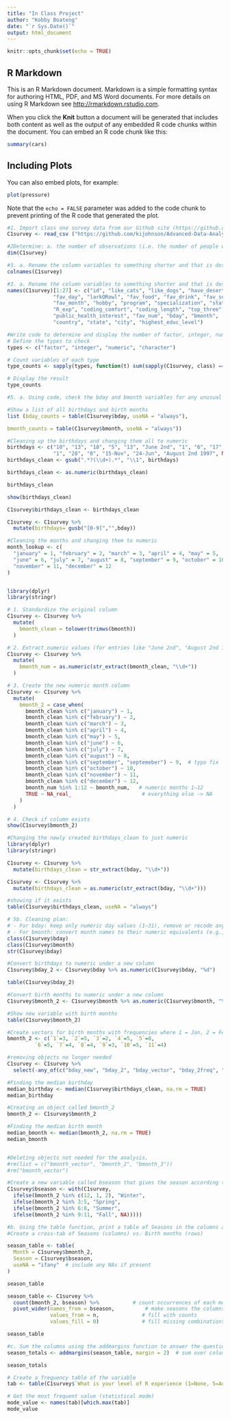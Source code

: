```yaml
---
title: "In Class Project"
author: "Kobby Boateng"
date: "`r Sys.Date()`"
output: html_document
---
```


```r
knitr::opts_chunk$set(echo = TRUE)
```

## R Markdown

This is an R Markdown document. Markdown is a simple formatting syntax for authoring HTML, PDF, and MS Word documents. For more details on using R Markdown see <http://rmarkdown.rstudio.com>.

When you click the **Knit** button a document will be generated that includes both content as well as the output of any embedded R code chunks within the document. You can embed an R code chunk like this:

```r
summary(cars)
```

## Including Plots

You can also embed plots, for example:

```r
plot(pressure)
```

Note that the `echo = FALSE` parameter was added to the code chunk to prevent printing of the R code that generated the plot.


```r
#1. Import class one survey data from our Github site (https://github.com/kijohnson/Advanced-Data-Analysis) (The dataset is called ‘Class 1 Survey Fall 2025 2.csv’), calling the R dataframe that you create C1survey
C1survey <- read_csv ("https://github.com/kijohnson/Advanced-Data-Analysis/raw/refs/heads/main/Class%201%20Survey%20Fall%202025%202.csv")
```   

```r
#2Determine: a. the number of observations (i.e. the number of people who filled out the survey) and b. the number of variables in the dataframe
dim(C1survey)
```
```r
#3. a. Rename the column variables to something shorter and that is descriptive of what the variable is about (for example like_dogs for the ‘Do you like dogs?’ question variable) and b. Display that they are renamed. Hints: You can use either the rename_with function or the names function.
colnames(C1survey)

```
```r
#3. a. Rename the column variables to something shorter and that is descriptive of what the variable is about (for example like_dogs for the ‘Do you like dogs?’ question variable) and b. Display that they are renamed. Hints: You can use either the rename_with function or the names function.
names(C1survey)[1:27] <- c("id", "like_cats", "like_dogs", "have_desert", "slogan", 
               "fav_day", "larkORowl", "fav_food", "fav_drink", "fav_season", 
               "fav_month", "hobby", "program", "specialization", "stat_software", 
               "R_exp", "coding_comfort", "coding_length", "top_three", 
               "public_health_interest", "fav_num", "bday", "bmonth", 
               "country", "state", "city", "highest_educ_level")
```

```r
#Write code to determine and display the number of factor, integer, numerical, and character variables there are in the C1survey dataset
# Define the types to check
types <- c("factor", "integer", "numeric", "character")

# Count variables of each type
type_counts <- sapply(types, function(t) sum(sapply(C1survey, class) == t))

# Display the result
type_counts
```

```r
#5. a. Using code, check the bday and bmonth variables for any unusual or missing values (hint: use table function). If you find any, b. describe what you will do with the unusual values in a comment before or immediately following the code that does it, and c. after you have cleaned up any unusual values, find the median bday and month. *Note: please make sure that your bday and month variables are numeric before doing statistics

#Show a list of all birthdays and birth months 
list (bday_counts = table(C1survey$bday, useNA = "always"), 

bmonth_counts = table(C1survey$bmonth, useNA = "always"))

#Cleaning up the birthdays and changing them all to numeric
birthdays <- c("10", "13", "18", "5", "13", "June 2nd", "1", "6", "17", "20", "30", 
               "1", "28", "8", "15-Nov", "24-Jun", "August 2nd 1997", NA)
birthdays_clean <- gsub(".*?(\\d+).*", "\\1", birthdays)

birthdays_clean <- as.numeric(birthdays_clean)

birthdays_clean

show(birthdays_clean)

C1survey$birthdays_clean <- birthdays_clean

C1survey <- C1survey %>%
  mutate(birthdays= gusb("[0-9]","",bday))

#Cleaning the months and changing them to numeric
month_lookup <- c(
  "january" = 1, "february" = 2, "march" = 3, "april" = 4, "may" = 5,
  "june" = 6, "july" = 7, "august" = 8, "september" = 9, "october" = 10,
  "november" = 11, "december" = 12
)


library(dplyr)
library(stringr)

# 1. Standardize the original column
C1survey <- C1survey %>%
  mutate(
    bmonth_clean = tolower(trimws(bmonth))
  )

# 2. Extract numeric values (for entries like "June 2nd", "August 2nd 1997")
C1survey <- C1survey %>%
  mutate(
    bmonth_num = as.numeric(str_extract(bmonth_clean, "\\d+"))
  )

# 3. Create the new numeric month column
C1survey <- C1survey %>%
  mutate(
    bmonth_2 = case_when(
      bmonth_clean %in% c("january") ~ 1,
      bmonth_clean %in% c("february") ~ 2,
      bmonth_clean %in% c("march") ~ 3,
      bmonth_clean %in% c("april") ~ 4,
      bmonth_clean %in% c("may") ~ 5,
      bmonth_clean %in% c("june") ~ 6,
      bmonth_clean %in% c("july") ~ 7,
      bmonth_clean %in% c("august") ~ 8,
      bmonth_clean %in% c("september", "septemeber") ~ 9,  # typo fix
      bmonth_clean %in% c("october") ~ 10,
      bmonth_clean %in% c("november") ~ 11,
      bmonth_clean %in% c("december") ~ 12,
      bmonth_num %in% 1:12 ~ bmonth_num,   # numeric months 1–12
      TRUE ~ NA_real_                       # everything else -> NA
    )
  )

# 4. Check if column exists
show(C1survey$bmonth_2)

```

```r
#Changing the newly created birthdays_clean to just numeric
library(dplyr)
library(stringr)

C1survey <- C1survey %>%
  mutate(birthdays_clean = str_extract(bday, "\\d+"))

C1survey <- C1survey %>%
  mutate(birthdays_clean = as.numeric(str_extract(bday, "\\d+")))

#showing if it exists
table(C1survey$birthdays_clean, useNA = "always")


```

```r
# 5b. Cleaning plan:
# - For bday: keep only numeric day values (1–31), remove or recode any text entries (e.g., "15-Nov" → 15).
# - For bmonth: convert month names to their numeric equivalents (e.g., "June"/"june" → 6, "August" → 8)
class(C1survey$bday)
class(C1survey$bmonth)
str(C1survey$bday)
```

```r
#Convert birthdays to numeric under a new column
C1survey$bday_2 <- C1survey$bday %>% as.numeric(C1survey$bday, "%d")
```
```r
table(C1survey$bday_2)
```

```r
#Convert birth months to numeric under a new column 
C1survey$bmonth_2 <- C1survey$bmonth %>% as.numeric(C1survey$bmonth, "%m")
```
```r
#Show new variable with birth months
table(C1survey$bmonth_2)
```
```r
#Create vectors for birth months with frequencies where 1 = Jan, 2 = Feb, etc. 
bmonth_2 <- c(`1`=3, `2`=5, `3`=2, `4`=5, `5`=8, 
         `6`=5, `7`=4, `8`=4, `9`=3, `10`=5, `11`=4)
```

```r

#removing objects no longer needed
C1survey <- C1survey %>% 
  select(-any_of(c("bday_new", "bday_2", "bday_vector", "bday_2freq", "median_bday")))

```

```r

#Finding the median birthday 
median_birthday <- median(C1survey$birthdays_clean, na.rm = TRUE)
median_birthday

#Creating an object called bmonth_2
bmonth_2 <- C1survey$bmonth_2

#Finding the median birth month
median_bmonth <- median(bmonth_2, na.rm = TRUE)
median_bmonth


#Deleting objects not needed for the analysis. 
#rm(list = c("bmonth_vector", "bmonth_2", "bmonth_3"))
#rm("bmonth_vector")
```

```r
#Create a new variable called bseason that gives the season according to Northern Meteorological season in which respondents were born (winter = 12/1 to 2/29, spring = 3/1 to 5/31, summer = 6/1 to 8/31, fall = 9/1 to 11/30). 
C1survey$bseason <- with(C1survey, 
  ifelse(bmonth_2 %in% c(12, 1, 2), "Winter",
  ifelse(bmonth_2 %in% 3:5, "Spring",
  ifelse(bmonth_2 %in% 6:8, "Summer",
  ifelse(bmonth_2 %in% 9:11, "Fall", NA)))))

```

```r
#b. Using the table function, print a table of Seasons in the columns and bmonths in the rows that allows you to check that the coding is correct
#Create a cross-tab of Seasons (columns) vs. Birth months (rows)

season_table <- table(
  Month = C1survey$bmonth_2,
  Season = C1survey$bseason,
  useNA = "ifany"  # include any NAs if present
)

season_table

season_table <- C1survey %>%
  count(bmonth_2, bseason) %>%           # count occurrences of each month-season pair
  pivot_wider(names_from = bseason,          # make seasons the columns
              values_from = n,              # fill with counts
              values_fill = 0)              # fill missing combinations with 0

season_table

#c. Sum the columns using the addmargins function to answer the question of how many classmates were born in each season? Include your answer in the code.
season_totals <- addmargins(season_table, margin = 2)  # sum over columns

season_totals

``` 

```r
# Create a frequency table of the variable
tab <- table(C1survey$`What is your level of R experience (1=None, 5=Advanced)?`)

# Get the most frequent value (statistical mode)
mode_value <- names(tab)[which.max(tab)]
mode_value

```


